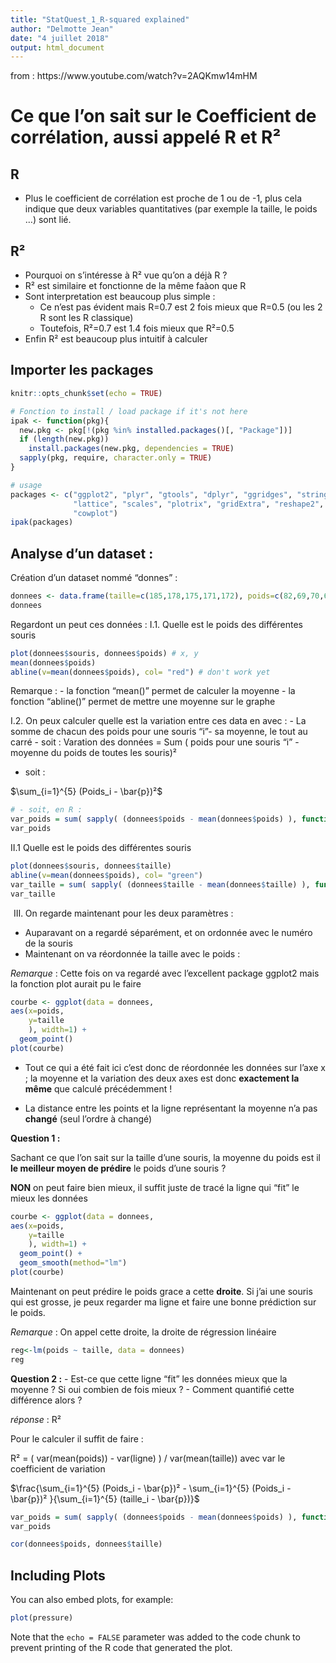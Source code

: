 ```yaml
---
title: "StatQuest_1_R-squared explained"
author: "Delmotte Jean"
date: "4 juillet 2018"
output: html_document
---
```


from : https://www.youtube.com/watch?v=2AQKmw14mHM

# Ce que l'on sait sur le Coefficient de corrélation, aussi appelé R et R²

## R
- Plus le coefficient de corrélation est proche de 1 ou de -1, plus cela indique que deux variables quantitatives (par exemple la taille, le poids ...) sont lié.

## R²
- Pourquoi on s'intéresse à R² vue qu'on a déjà R ?
- R² est similaire et fonctionne de la même faàon que R
- Sont interpretation est beaucoup plus simple :
  - Ce n'est pas évident mais R=0.7 est 2 fois mieux que R=0.5 (ou les 2 R sont les R classique)
  - Toutefois, R²=0.7 est 1.4 fois mieux que R²=0.5
- Enfin R² est beaucoup plus intuitif à calculer


## Importer les packages
```r
knitr::opts_chunk$set(echo = TRUE)

# Fonction to install / load package if it's not here
ipak <- function(pkg){
  new.pkg <- pkg[!(pkg %in% installed.packages()[, "Package"])]
  if (length(new.pkg)) 
    install.packages(new.pkg, dependencies = TRUE)
  sapply(pkg, require, character.only = TRUE)
}

# usage
packages <- c("ggplot2", "plyr", "gtools", "dplyr", "ggridges", "stringr", "RColorBrewer",
              "lattice", "scales", "plotrix", "gridExtra", "reshape2", "tidyr", "randomForest",
              "cowplot")
ipak(packages)
```

## Analyse d'un dataset :

Création d'un dataset nommé "donnes" :
```r
donnees <- data.frame(taille=c(185,178,175,171,172), poids=c(82,69,70,65,68), souris=c("1","2","3","4","5"))
donnees
```

Regardont un peut ces données : 
I.1. Quelle est le poids des différentes souris
```r
plot(donnees$souris, donnees$poids) # x, y
mean(donnees$poids)
abline(v=mean(donnees$poids), col= "red") # don't work yet
```
Remarque :
- la fonction "mean()" permet de calculer la moyenne
- la fonction "abline()" permet de mettre une moyenne sur le graphe

I.2. On peux calculer quelle est la variation entre ces data en avec :
- La somme de chacun des poids pour une souris "i"- sa moyenne, le tout au carré
  - soit : 
  Varation des données = Sum ( poids pour une souris "i" - moyenne du poids de toutes les souris)²
  
  - soit :
  
$\sum_{i=1}^{5} (Poids_i - \bar{p})²$


```r
# - soit, en R :
var_poids = sum( sapply( (donnees$poids - mean(donnees$poids) ), function(x) x^2) )
var_poids
```
II.1 Quelle est le poids des différentes souris
```r
plot(donnees$souris, donnees$taille)
abline(v=mean(donnees$poids), col= "green")
var_taille = sum( sapply( (donnees$taille - mean(donnees$taille) ), function(x) x^2) )
var_taille
```

III. On regarde maintenant pour les deux paramètres :
- Auparavant on a regardé séparément, et on ordonnée avec le numéro de la souris
- Maintenant on va réordonnée la taille avec le poids :

*Remarque* : Cette fois on va regardé avec l'excellent package ggplot2 mais la fonction plot aurait pu le faire
```r
courbe <- ggplot(data = donnees, 
aes(x=poids, 
    y=taille
    ), width=1) +
  geom_point()
plot(courbe)

```

- Tout ce qui a été fait ici c'est donc de réordonnée les données sur l'axe x ; la moyenne et la variation des deux axes est donc **exactement la même** que calculé précédemment !

- La distance entre les points et la ligne représentant la moyenne n'a pas **changé** (seul l'ordre à changé)

**Question 1 :**

Sachant ce que l'on sait sur la taille d'une souris, la moyenne du poids est il **le meilleur moyen de prédire** le poids d'une souris ?

**NON** on peut faire bien mieux, il suffit juste de tracé la ligne qui "fit" le mieux les données

```r
courbe <- ggplot(data = donnees, 
aes(x=poids, 
    y=taille
    ), width=1) +
  geom_point() +
  geom_smooth(method="lm")
plot(courbe)

```

Maintenant on peut prédire le poids grace a cette **droite**.
Si j'ai une souris qui est grosse, je peux regarder ma ligne et faire une bonne prédiction sur le poids.

*Remarque* : On appel cette droite, la droite de régression linéaire

```r
reg<-lm(poids ~ taille, data = donnees)
reg
```


**Question 2 :**
- Est-ce que cette ligne "fit" les données mieux que la moyenne ? Si oui combien de fois mieux ?
- Comment quantifié cette différence alors ?

*réponse* : R²

Pour le calculer il suffit de faire :

R² = ( var(mean(poids)) - var(ligne) ) / var(mean(taille))    avec var le coefficient de variation

\frac{n!}{k!(n-k)!}


$\frac{\sum_{i=1}^{5} (Poids_i - \bar{p})² - \sum_{i=1}^{5} (Poids_i - \bar{p})² }{\sum_{i=1}^{5} (taille_i - \bar{p})}$

```r


var_poids = sum( sapply( (donnees$poids - mean(donnees$poids) ), function(x) x^2) )
var_poids


```



```r
cor(donnees$poids, donnees$taille)
```



## Including Plots

You can also embed plots, for example:

```r
plot(pressure)
```

Note that the `echo = FALSE` parameter was added to the code chunk to prevent printing of the R code that generated the plot.
